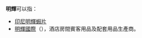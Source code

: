 '''明輝'''可以指：
* [[印尼|印尼]][[明輝蝦片|明輝蝦片]]
* [[明輝國際|明輝國際]]（{{sehk2|3828}}），酒店房間賓客用品及配套用品生產商。
{{disambig|Cat=二字亞洲相關消歧義}}